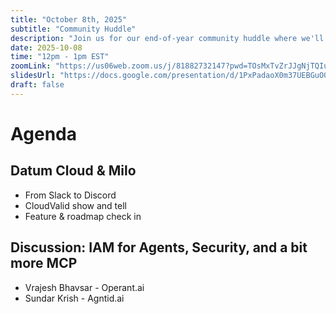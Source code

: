 ```yaml
---
title: "October 8th, 2025"
subtitle: "Community Huddle"
description: "Join us for our end-of-year community huddle where we'll discuss the latest updates and plans for the new year."
date: 2025-10-08
time: "12pm - 1pm EST"
zoomLink: "https://us06web.zoom.us/j/81882732147?pwd=TOsMxTvZrJJgNjTQIucbyT8qrg1Fyd.1"
slidesUrl: "https://docs.google.com/presentation/d/1PxPadaoX0m37UEBGuO0l9Pz06F_zLDnh996DjfWJ2Lg/edit"
draft: false
---
```


# Agenda
## Datum Cloud & Milo
- From Slack to Discord
- CloudValid show and tell
- Feature & roadmap check in

## Discussion: IAM for Agents, Security, and a bit more MCP
- Vrajesh Bhavsar - Operant.ai
- Sundar Krish - Agntid.ai